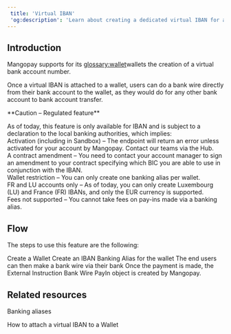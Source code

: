 ```yaml
---  
 title: 'Virtual IBAN'  
 'og:description': 'Learn about creating a dedicated virtual IBAN for a wallet, making it easy for users to wire funds to a wallet and for you to reconcile them.'  
---  
```


## Introduction  

Mangopay supports for its <glossary:wallet>wallets</glossary> the creation of a virtual bank account number.  

Once a virtual IBAN is attached to a wallet, users can do a bank wire directly from their bank account to the wallet, as they would do for any other bank account to bank account transfer.  

<Warning>  
**Caution – Regulated feature** 
  
As of today, this feature is only available for IBAN and is subject to a declaration to the local banking authorities, which implies:  
Activation (including in Sandbox) – The endpoint will return an error unless activated for your account by Mangopay. Contact our teams via the Hub.  
A contract amendment – You need to contact your account manager to sign an amendment to your contract specifying which BIC you are able to use in conjunction with the IBAN.   
Wallet restriction – You can only create one banking alias per wallet.  
FR and LU accounts only – As of today, you can only create Luxembourg (LU) and France (FR) IBANs, and only the EUR currency is supported.  
Fees not supported – You cannot take fees on pay-ins made via a banking alias.  
</Warning>  

## Flow  

The steps to use this feature are the following:  

<Steps> 
<Step>Create a Wallet</Step> 
<Step>Create an IBAN Banking Alias for the wallet</Step> 
<Step>The end users can then make a bank wire via their bank</Step> 
<Step>Once the payment is made, the External Instruction Bank Wire PayIn object is created by Mangopay.</Step>  
</Steps>  

## Related resources  

<Card title="Endpoints">Banking aliases</Card>  

<Card title="Tutorial">How to attach a virtual IBAN to a Wallet</Card>